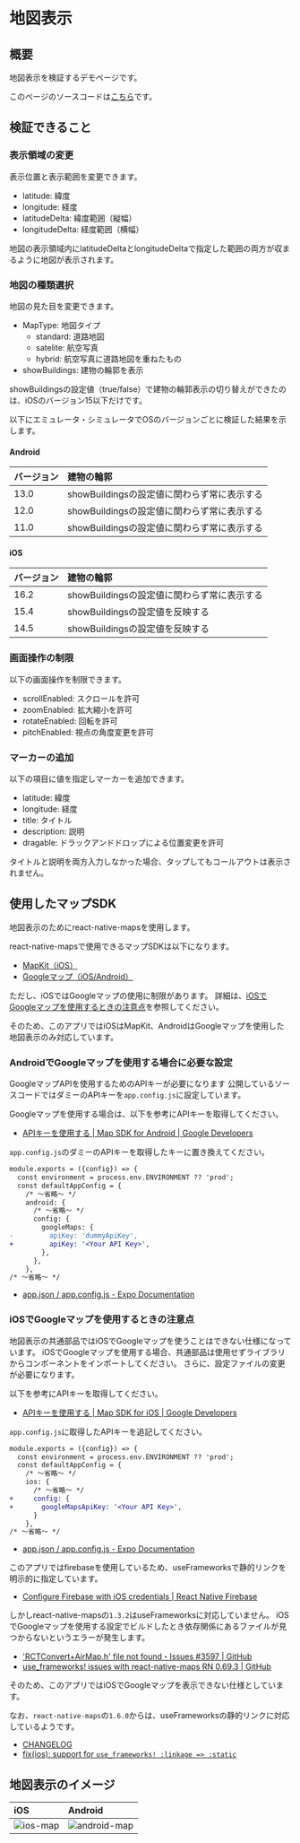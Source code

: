 # 地図表示

## 概要

地図表示を検証するデモページです。

このページのソースコードは[こちら](https://github.com/{@inject:organization}/mobile-app-crib-notes/tree/master/example-app/SantokuApp/src/features/demo-map)です。

## 検証できること

### 表示領域の変更

表示位置と表示範囲を変更できます。

- latitude: 緯度
- longitude: 経度
- latitudeDelta: 緯度範囲（縦幅）
- longitudeDelta: 経度範囲（横幅）

地図の表示領域内にlatitudeDeltaとlongitudeDeltaで指定した範囲の両方が収まるように地図が表示されます。

### 地図の種類選択

地図の見た目を変更できます。

- MapType: 地図タイプ
  - standard: 道路地図
  - satelite: 航空写真
  - hybrid: 航空写真に道路地図を重ねたもの
- showBuildings: 建物の輪郭を表示

showBuildingsの設定値（true/false）で建物の輪郭表示の切り替えができたのは、iOSのバージョン15以下だけです。

以下にエミュレータ・シミュレータでOSのバージョンごとに検証した結果を示します。

#### Android

| バージョン | 建物の輪郭 |
|:----- |:----- |
| 13.0 | showBuildingsの設定値に関わらず常に表示する |
| 12.0 | showBuildingsの設定値に関わらず常に表示する |
| 11.0 | showBuildingsの設定値に関わらず常に表示する |

#### iOS

| バージョン | 建物の輪郭 |
|:----- |:----- |
| 16.2 | showBuildingsの設定値に関わらず常に表示する |
| 15.4 | showBuildingsの設定値を反映する |
| 14.5 | showBuildingsの設定値を反映する |

### 画面操作の制限

以下の画面操作を制限できます。

- scrollEnabled: スクロールを許可
- zoomEnabled: 拡大縮小を許可
- rotateEnabled: 回転を許可
- pitchEnabled: 視点の角度変更を許可

### マーカーの追加

以下の項目に値を指定しマーカーを追加できます。

- latitude: 緯度
- longitude: 経度
- title: タイトル
- description: 説明
- dragable: ドラックアンドドロップによる位置変更を許可

タイトルと説明を両方入力しなかった場合、タップしてもコールアウトは表示されません。

## 使用したマップSDK

地図表示のためにreact-native-mapsを使用します。

react-native-mapsで使用できるマップSDKは以下になります。

- [MapKit（iOS）](https://developer.apple.com/documentation/mapkit/)
- [Googleマップ（iOS/Android）](https://developers.google.com/maps/documentation/ios-sdk?hl=ja)

ただし、iOSではGoogleマップの使用に制限があります。
詳細は、[iOSでGoogleマップを使用するときの注意点](#iosでgoogleマップを使用するときの注意点)を参照してください。

そのため、このアプリではiOSはMapKit、AndroidはGoogleマップを使用した地図表示のみ対応しています。

### AndroidでGoogleマップを使用する場合に必要な設定

GoogleマップAPIを使用するためのAPIキーが必要になります
公開しているソースコードではダミーのAPIキーを`app.config.js`に設定しています。

Googleマップを使用する場合は、以下を参考にAPIキーを取得してください。

- [APIキーを使用する | Map SDK for Android | Google Developers](https://developers.google.com/maps/documentation/android-sdk/get-api-key?hl=ja)

`app.config.js`のダミーのAPIキーを取得したキーに置き換えてください。

```diff title="/app.config.js"
module.exports = ({config}) => {
  const environment = process.env.ENVIRONMENT ?? 'prod';
  const defaultAppConfig = {
    /* ～省略～ */
    android: {
      /* ～省略～ */
      config: {
        googleMaps: {
-         apiKey: 'dummyApiKey',
+         apiKey: '<Your API Key>',
        },
      },
    },
/* ～省略～ */
```

- [app.json / app.config.js - Expo Documentation](https://docs.expo.dev/versions/latest/config/app/#googlemaps)

### iOSでGoogleマップを使用するときの注意点

地図表示の共通部品ではiOSでGoogleマップを使うことはできない仕様になっています。
iOSでGoogleマップを使用する場合、共通部品は使用せずライブラリからコンポーネントをインポートしてください。
さらに、設定ファイルの変更が必要になります。

以下を参考にAPIキーを取得してください。

- [APIキーを使用する | Map SDK for iOS | Google Developers](https://developers.google.com/maps/documentation/ios-sdk/get-api-key?hl=ja)

`app.config.js`に取得したAPIキーを追記してください。

```diff title="/app.config.js"
module.exports = ({config}) => {
  const environment = process.env.ENVIRONMENT ?? 'prod';
  const defaultAppConfig = {
    /* ～省略～ */
    ios: {
      /* ～省略～ */
+     config: {
+       googleMapsApiKey: '<Your API Key>',
      }
    },
/* ～省略～ */
```

- [app.json / app.config.js - Expo Documentation](https://docs.expo.dev/versions/latest/config/app/#googlemapsapikey)

このアプリではfirebaseを使用しているため、useFrameworksで静的リンクを明示的に指定しています。

- [Configure Firebase with iOS credentials | React Native Firebase](https://rnfirebase.io/#altering-cocoapods-to-use-frameworks)

しかしreact-native-mapsの`1.3.2`はuseFrameworksに対応していません。
iOSでGoogleマップを使用する設定でビルドしたとき依存関係にあるファイルが見つからないというエラーが発生します。

- ['RCTConvert+AirMap.h' file not found・Issues #3597 | GitHub](https://github.com/react-native-maps/react-native-maps/issues/3597)
- [use_frameworks! issues with react-native-maps RN 0.69.3 | GitHub](https://github.com/react-native-maps/react-native-maps/discussions/4389)

そのため、このアプリではiOSでGoogleマップを表示できない仕様としています。

なお、`react-native-maps`の`1.6.0`からは、useFrameworksの静的リンクに対応しているようです。

- [CHANGELOG](https://github.com/react-native-maps/react-native-maps/blob/master/CHANGELOG.md#160-2023-04-20)
- [fix(ios): support for `use_frameworks! :linkage => :static`](https://github.com/react-native-maps/react-native-maps/commit/b0c2d42454ef72ff2037103218f799801aa83ebf)

## 地図表示のイメージ

| iOS | Android |
|:--|:--|
|![ios-map](./ios-map.png)|![android-map](./android-map.png)|

